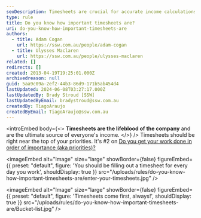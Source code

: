 ```yaml
---
seoDescription: Timesheets are crucial for accurate income calculations and employee tracking.
type: rule
title: Do you know how important timesheets are?
uri: do-you-know-how-important-timesheets-are
authors:
  - title: Adam Cogan
    url: https://ssw.com.au/people/adam-cogan
  - title: Ulysses Maclaren
    url: https://ssw.com.au/people/ulysses-maclaren
related: []
redirects: []
created: 2013-04-19T19:25:01.000Z
archivedreason: null
guid: 5aa9c09a-2ef2-44b3-86d9-171b5ab454d4
lastUpdated: 2024-06-08T03:27:17.000Z
lastUpdatedBy: Brady Stroud [SSW]
lastUpdatedByEmail: bradystroud@ssw.com.au
createdBy: TiagoAraujo
createdByEmail: TiagoAraujo@ssw.com.au
---
```


<introEmbed
  body={<>
**Timesheets are the lifeblood of the company** and are the ultimate source of everyone's income.
  </>}
/>
Timesheets should be right near the top of your priorities. It's #2 on [Do you get your work done in order of importance (aka priorities)?](/do-you-complete-work-in-order-of-importance-aka-priorities)


<imageEmbed
  alt="Image"
  size="large"
  showBorder={false}
  figureEmbed={{
    preset: "default",
    figure: 'You should be filling out a timesheet for every day you work',
    shouldDisplay: true
  }}
  src="/uploads/rules/do-you-know-how-important-timesheets-are/enter-your-timesheets.jpg"
/>


<imageEmbed
  alt="Image"
  size="large"
  showBorder={false}
  figureEmbed={{
    preset: "default",
    figure: 'Timesheets come first, always!',
    shouldDisplay: true
  }}
  src="/uploads/rules/do-you-know-how-important-timesheets-are/Bucket-list.jpg"
/>
